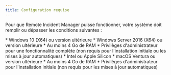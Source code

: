 ```yaml
---
title: Configuration requise
---
```



Pour que Remote Incident Manager puisse fonctionner, votre système doit remplir ou dépasser les conditions suivantes :

<Windows>
  * Windows 10 (X64) ou version ultérieure
  * Windows Server 2016 (X64) ou version ultérieure
  * Au moins 4 Go de RAM
  * Privilèges d'administrateur pour une fonctionnalité complète (non requis pour l'installation initiale ou les mises à jour automatiques)
</Windows>

<MacOS>
  * Intel ou Apple Silicon
  * macOS Ventura ou version ultérieure
  * Au moins 4 Go de RAM
  * Privilèges d'administrateur pour l'installation initiale (non requis pour les mises à jour automatiques)
</MacOS>
